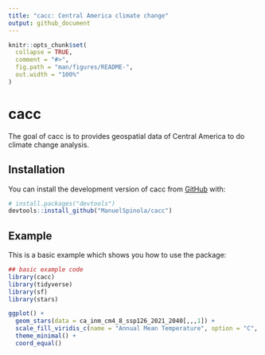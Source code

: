 ```yaml
---
title: "cacc: Central America climate change"
output: github_document
---
```


<!-- README.md is generated from README.Rmd. Please edit that file -->

```r
knitr::opts_chunk$set(
  collapse = TRUE,
  comment = "#>",
  fig.path = "man/figures/README-",
  out.width = "100%"
)
```

# cacc

<!-- badges: start -->
<!-- badges: end -->

The goal of cacc is to provides geospatial data of Central America to do climate change analysis.

## Installation

You can install the development version of cacc from [GitHub](https://github.com/) with:

``` r
# install.packages("devtools")
devtools::install_github("ManuelSpinola/cacc")
```

## Example

This is a basic example which shows you how to use the package:

```r
## basic example code
library(cacc)
library(tidyverse)
library(sf)
library(stars)
```

```r
ggplot() +
  geom_stars(data = ca_inm_cm4_8_ssp126_2021_2040[,,,1]) +
  scale_fill_viridis_c(name = "Annual Mean Temperature", option = "C", na.value = "transparent", direction = -1) +
  theme_minimal() +
  coord_equal()
```
